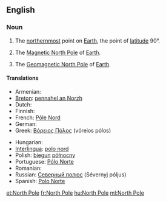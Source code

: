 {{also|north pole}}
==English==

===Noun===
{{wikipedia}}
{{en-noun|sg=[[north|North]] [[pole|Pole]]|-}}

# {{geography}} The [[northernmost]] point on [[Earth]], the point of [[latitude]] 90°.
# {{geography}} The [[Magnetic North Pole]] of [[Earth]].
# {{geography}} The [[Geomagnetic North Pole]] of [[Earth]].

====Translations====
{{trans-top|northernmost point on Earth}}
* Armenian: {{t-|hy|Հյուսիսային բևեռ|tr=Hyusisayin beveṙ}}
* [[Breton]]: [[pennahel an Norzh]] {{m}}
* Dutch: {{t-|nl|Noordpool|m}}
* Finnish: {{t+|fi|pohjoisnapa}}
* French: [[Pôle Nord]] {{m}}
* German: {{t-|de|Nordpol|m}}
* Greek: [[Βόρειος Πόλος]] {{m}} (vόreios pόlos)
{{trans-mid}}
* Hungarian: {{t+|hu|Északi-sark}}
* [[Interlingua]]: [[polo nord]]
* Polish: [[biegun]] [[północny]] {{m}}
* Portuguese: [[Pólo Norte]] {{m}}
* Romanian: {{t|ro|Polul Nord|m}}
* Russian: [[Северный полюс]] (Sévernyj póljus) {{m}}
* Spanish: [[Polo Norte]] {{m}}
{{trans-bottom}}

[[et:North Pole]]
[[fr:North Pole]]
[[hu:North Pole]]
[[ml:North Pole]]